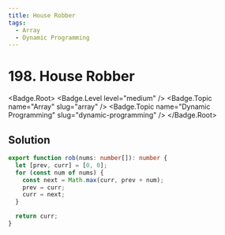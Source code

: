```yaml
---
title: House Robber
tags:
  - Array
  - Dynamic Programming
---
```


# 198. House Robber

<Badge.Root>
  <Badge.Level level="medium" />
  <Badge.Topic name="Array" slug="array" />
  <Badge.Topic name="Dynamic Programming" slug="dynamic-programming" />
</Badge.Root>

## Solution

```typescript filename="solution.ts" copy
export function rob(nums: number[]): number {
  let [prev, curr] = [0, 0];
  for (const num of nums) {
    const next = Math.max(curr, prev + num);
    prev = curr;
    curr = next;
  }

  return curr;
}
```

<ProblemLink
  codingSite="leetcode"
  href="https://leetcode.com/problems/house-robber"
  title="House Robber"
/>
